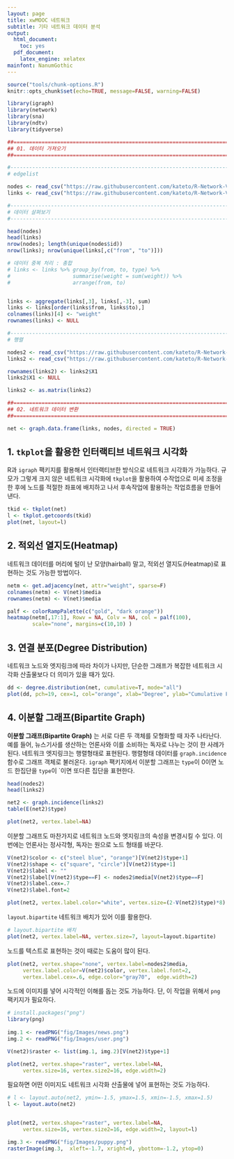 ```yaml
---
layout: page
title: xwMOOC 네트워크
subtitle: 기타 네트워크 데이터 분석
output:
  html_document: 
    toc: yes
  pdf_document:
    latex_engine: xelatex
mainfont: NanumGothic
---
```

 
``` r
source("tools/chunk-options.R")
knitr::opts_chunk$set(echo=TRUE, message=FALSE, warning=FALSE)

library(igraph)
library(network)
library(sna)
library(ndtv)
library(tidyverse)

##=======================================================================
## 01. 데이터 가져오기
##=======================================================================

#-----------------------------------------------------------------------
# edgelist

nodes <- read_csv("https://raw.githubusercontent.com/kateto/R-Network-Visualization-Workshop/master/Data/Dataset1-Media-Example-NODES.csv", col_names = TRUE)
links <- read_csv("https://raw.githubusercontent.com/kateto/R-Network-Visualization-Workshop/master/Data/Dataset1-Media-Example-EDGES.csv", col_names = TRUE)

#-----------------------------------------------------------------------
# 데이터 살펴보기
#-----------------------------------------------------------------------

head(nodes)
head(links)
nrow(nodes); length(unique(nodes$id))
nrow(links); nrow(unique(links[,c("from", "to")]))

# 데이터 중복 처리 : 총합
# links <- links %>% group_by(from, to, type) %>%  
#                    summarise(weight = sum(weight)) %>% 
#                    arrange(from, to)


links <- aggregate(links[,3], links[,-3], sum)
links <- links[order(links$from, links$to),]
colnames(links)[4] <- "weight"
rownames(links) <- NULL

#-----------------------------------------------------------------------
# 행렬

nodes2 <- read_csv("https://raw.githubusercontent.com/kateto/R-Network-Visualization-Workshop/master/Data/Dataset2-Media-User-Example-NODES.csv", col_names = TRUE)
links2 <- read_csv("https://raw.githubusercontent.com/kateto/R-Network-Visualization-Workshop/master/Data/Dataset2-Media-User-Example-EDGES.csv", col_names = TRUE)

rownames(links2) <- links2$X1
links2$X1 <- NULL

links2 <- as.matrix(links2)

##=======================================================================
## 02. 네트워크 데이터 변환
##=======================================================================

net <- graph.data.frame(links, nodes, directed = TRUE)
```

## 1. `tkplot`을 활용한 인터랙티브 네트워크 시각화 {#network-tkplot}

R과 `igraph` 팩키지를 활용해서 인터랙티브한 방식으로 네트워크 시각화가 가능하다.
규모가 그렇게 크지 않은 네트워크 시각화에 `tkplot`을 활용하여 수작업으로 미세 
조정을 한 후에 노드를 적절한 좌표에 배치하고 나서 후속작업에 활용하는 작업흐름을 
만들어 낸다.

``` r
tkid <- tkplot(net) 
l <- tkplot.getcoords(tkid) 
plot(net, layout=l)
```

## 2. 적외선 열지도(Heatmap) {#network-heatmap}

네트워크 데이터를 머리에 털이 난 모양(hairball) 말고, 적외선 열지도(Heatmap)로
표현하는 것도 가능한 방법이다.


``` r
netm <- get.adjacency(net, attr="weight", sparse=F)
colnames(netm) <- V(net)$media
rownames(netm) <- V(net)$media

palf <- colorRampPalette(c("gold", "dark orange")) 
heatmap(netm[,17:1], Rowv = NA, Colv = NA, col = palf(100), 
        scale="none", margins=c(10,10) )
```

## 3. 연결 분포(Degree Distribution) {#network-degree-distribution}

네트워크 노드와 엣지링크에 따라 차이가 나지만, 단순한 그래프가 복잡한 네트워크 시각화 
산출물보다 더 의미가 있을 때가 있다.

``` r
dd <- degree.distribution(net, cumulative=T, mode="all")
plot(dd, pch=19, cex=1, col="orange", xlab="Degree", ylab="Cumulative Frequency")
```

## 4. 이분할 그래프(Bipartite Graph) {#network-bipartite-graph}

**이분할 그래프(Bipartite Graph)** 는 서로 다른 두 객체를 모형화할 때 자주 나타난다. 예를 들어, 뉴스기사를 
생산하는 언론사와 이를 소비하는 독자로 나누는 것이 한 사례가 된다.
네트워크 엣지링크는 행렬형태로 표현된다. 행렬형태 데이터를 `graph.incidence` 함수로
그래프 객체로 불러온다. `igraph` 팩키지에서 이분할 그래프는 
`type`이 0이면 노드 한집단을 `type`이 `이면 또다른 집단을 표현한다.

``` r
head(nodes2)
head(links2)

net2 <- graph.incidence(links2)
table(E(net2)$type)

plot(net2, vertex.label=NA)
```

이분할 그래프도 마찬가지로 네트워크 노드와 엣지링크의 속성을 변경시킬 수 있다.
이번에는 언론사는 정사각형, 독자는 원으로 노드 형태를 바꾼다.

``` r
V(net2)$color <- c("steel blue", "orange")[V(net2)$type+1]
V(net2)$shape <- c("square", "circle")[V(net2)$type+1]
V(net2)$label <- ""
V(net2)$label[V(net2)$type==F] <- nodes2$media[V(net2)$type==F] 
V(net2)$label.cex=.7
V(net2)$label.font=2

plot(net2, vertex.label.color="white", vertex.size=(2-V(net2)$type)*8) 
```

`layout.bipartite` 네트워크 배치가 있어 이를 활용한다.

``` r
# layout.bipartite 배치
plot(net2, vertex.label=NA, vertex.size=7, layout=layout.bipartite) 
```

노드를 텍스트로 표현하는 것이 때로는 도움이 많이 된다.

``` r
plot(net2, vertex.shape="none", vertex.label=nodes2$media,
     vertex.label.color=V(net2)$color, vertex.label.font=2, 
     vertex.label.cex=.6, edge.color="gray70",  edge.width=2)
```

노드에 이미지를 넣어 시각적인 이해를 돕는 것도 가능하다. 단, 이 작업을 위해서
`png` 팩키지가 필요하다.


``` r
# install.packages("png")
library(png)
 
img.1 <- readPNG("fig/Images/news.png")
img.2 <- readPNG("fig/Images/user.png")

V(net2)$raster <- list(img.1, img.2)[V(net2)$type+1]

plot(net2, vertex.shape="raster", vertex.label=NA,
     vertex.size=16, vertex.size2=16, edge.width=2)
```

필요하면 어떤 이미지도 네트워크 시각화 산출물에 넣어 표현하는 것도 가능하다.

``` r
# l <- layout.auto(net2, ymin=-1.5, ymax=1.5, xmin=-1.5, xmax=1.5)
l <- layout.auto(net2)


plot(net2, vertex.shape="raster", vertex.label=NA,
     vertex.size=16, vertex.size2=16, edge.width=2, layout=l)

img.3 <- readPNG("fig/Images/puppy.png")
rasterImage(img.3,  xleft=-1.7, xright=0, ybottom=-1.2, ytop=0)
```

